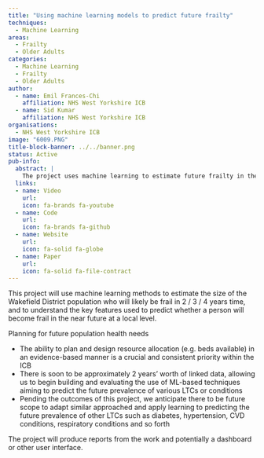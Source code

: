 ```yaml
---
title: "Using machine learning models to predict future frailty"
techniques:
  - Machine Learning
areas:
  - Frailty
  - Older Adults
categories:
  - Machine Learning
  - Frailty
  - Older Adults
author:
  - name: Emil Frances-Chi
    affiliation: NHS West Yorkshire ICB
  - name: Sid Kumar
    affiliation: NHS West Yorkshire ICB
organisations:
  - NHS West Yorkshire ICB
image: "6009.PNG"
title-block-banner: ../../banner.png
status: Active
pub-info:
  abstract: |
    The project uses machine learning to estimate future frailty in the Wakefield District and identify key predictive features. It aims to plan resource allocation based on evidence, using two years of linked data. The project will also explore predicting other long-term conditions and produce reports and a user interface for stakeholders.
  links:
  - name: Video
    url:
    icon: fa-brands fa-youtube
  - name: Code
    url:
    icon: fa-brands fa-github
  - name: Website
    url:
    icon: fa-solid fa-globe
  - name: Paper
    url:
    icon: fa-solid fa-file-contract
---
```


This project will use machine learning methods to estimate the size of the Wakefield District population who will likely be frail in 2 / 3 / 4 years time, and to understand the key features used to predict whether a person will become frail in the near future at a local level.

Planning for future population health needs

- The ability to plan and design resource allocation (e.g. beds available) in an evidence-based manner is a crucial and consistent priority within the ICB
- There is soon to be approximately 2 years’ worth of linked data, allowing us to begin building and evaluating the use of ML-based techniques aiming to predict the future prevalence of various LTCs or conditions
- Pending the outcomes of this project, we anticipate there to be future scope to adapt similar approached and apply learning to predicting the future prevalence of other LTCs such as diabetes, hypertension, CVD conditions, respiratory conditions and so forth

The project will produce reports from the work and potentially a dashboard or other user interface.
